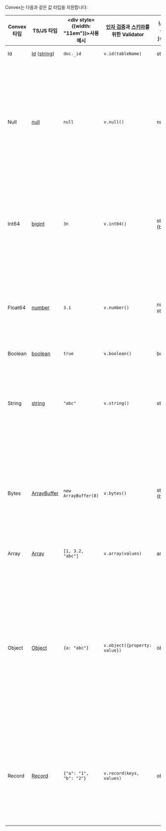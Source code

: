 Convex는 다음과 같은 값 타입을 지원합니다:

<div className="convex-full-width">

| Convex 타입 | TS/JS 타입                                                                                                                   | <div style={{width: "11em"}}>사용 예시</div> | [인자 검증](/functions/validation)과 [스키마](/database/schemas)를 위한 Validator | [내보내기](/database/import-export)를 위한 `json` 형식 | 참고                                                                                                                                                                                                                                                                                                                                                  |
| ----------- | ---------------------------------------------------------------------------------------------------------------------------- | ------------------------------------------------ | ------------------------------------------------------------------------------------------- | --------------------------------------------------- | ------------------------------------------------------------------------------------------------------------------------------------------------------------------------------------------------------------------------------------------------------------------------------------------------------------------------------------------------------ |
| Id          | [Id](/database/document-ids) ([string](https://developer.mozilla.org/en-US/docs/Web/JavaScript/Data_structures#string_type)) | `doc._id`                                        | `v.id(tableName)`                                                                           | string                                              | [문서 ID](/database/document-ids)를 참조하세요.                                                                                                                                                                                                                                            |
| Null        | [null](https://developer.mozilla.org/en-US/docs/Web/JavaScript/Data_structures#null_type)                                    | `null`                                           | `v.null()`                                                                                  | null                                                | JavaScript의 `undefined`는 유효한 Convex 값이 아닙니다. `undefined`를 반환하거나 반환하지 않는 함수는 클라이언트에서 호출될 때 `null`을 반환합니다. 대신 `null`을 사용하세요.                                                                                                                                                                              |
| Int64       | [bigint](https://developer.mozilla.org/en-US/docs/Web/JavaScript/Data_structures#bigint_type)                                | `3n`                                             | `v.int64()`                                                                                 | string (base10)                                     | Int64는 -2^63과 2^63-1 사이의 BigInt만 지원합니다. Convex는 [대부분의 최신 브라우저](https://caniuse.com/bigint)에서 `bigint`를 지원합니다.                                                                                                                                                                                                                 |
| Float64     | [number](https://developer.mozilla.org/en-US/docs/Web/JavaScript/Data_structures#number_type)                                | `3.1`                                            | `v.number()`                                                                                | number / string                                     | Convex는 모든 IEEE-754 배정밀도 부동소수점 숫자(NaN 포함)를 지원합니다. Inf와 NaN은 JSON으로 문자열로 직렬화됩니다.                                                                                                                                                                                                                       |
| Boolean     | [boolean](https://developer.mozilla.org/en-US/docs/Web/JavaScript/Data_structures#boolean_type)                              | `true`                                           | `v.boolean()`                                                                               | bool                                                |
| String      | [string](https://developer.mozilla.org/en-US/docs/Web/JavaScript/Data_structures#string_type)                                | `"abc"`                                          | `v.string()`                                                                                | string                                              | 문자열은 UTF-8로 저장되며 유효한 유니코드 시퀀스여야 합니다. UTF-8로 인코딩했을 때 1MB 전체 크기 제한보다 작아야 합니다.                                                                                                                                                                                                          |
| Bytes       | [ArrayBuffer](https://developer.mozilla.org/en-US/docs/Web/JavaScript/Reference/Global_Objects/ArrayBuffer)                  | `new ArrayBuffer(8)`                             | `v.bytes()`                                                                                 | string (base64)                                     | Convex는 `ArrayBuffer`로 전달되는 일급 바이트 문자열을 지원합니다. 바이트 문자열은 Convex 타입의 1MB 전체 크기 제한보다 작아야 합니다.                                                                                                                                                                                                      |
| Array       | [Array](https://developer.mozilla.org/en-US/docs/Web/JavaScript/Reference/Global_Objects/Array)                              | `[1, 3.2, "abc"]`                                | `v.array(values)`                                                                           | array                                               | 배열은 최대 8192개의 값을 가질 수 있습니다.                                                                                                                                                                                                                                                                                                                   |
| Object      | [Object](https://developer.mozilla.org/en-US/docs/Web/JavaScript/Data_structures#objects)                                    | `{a: "abc"}`                                     | `v.object({property: value})`                                                               | object                                              | Convex는 "순수 JavaScript 객체"(커스텀 프로토타입이 없는 객체)만 지원합니다. Convex는 모든 [열거 가능한 속성](https://developer.mozilla.org/en-US/docs/Web/JavaScript/Enumerability_and_ownership_of_properties)을 포함합니다. 객체는 최대 1024개의 항목을 가질 수 있습니다. 필드명은 비어있지 않아야 하며 "$" 또는 "\_"로 시작할 수 없습니다. |
| Record      | [Record](https://www.typescriptlang.org/docs/handbook/utility-types.html#recordkeys-type)                                    | `{"a": "1", "b": "2"}`                           | `v.record(keys, values)`                                                                    | object                                              | Record는 런타임에 객체이지만 동적 키를 가질 수 있습니다. 키는 ASCII 문자만 포함해야 하며, 비어있지 않아야 하고, "$" 또는 "\_"로 시작할 수 없습니다.                                                                                                                                                                                                               |

</div>
